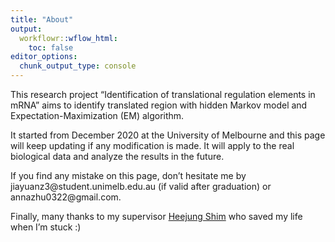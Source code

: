 ```yaml
---
title: "About"
output:
  workflowr::wflow_html:
    toc: false
editor_options:
  chunk_output_type: console
---
```


This research project "Identification of translational regulation elements in mRNA" aims to identify translated region with hidden Markov model and Expectation-Maximization (EM) algorithm. 

It started from December 2020 at the University of Melbourne and this page will keep updating if any modification is made. It will apply to the real biological data and analyze the results in the future. 

If you find any mistake on this page, don't hesitate me by jiayuanz3\@student.unimelb.edu.au (if valid after graduation) or annazhu0322\@gmail.com.

Finally, many thanks to my supervisor [Heejung Shim](https://heejungshim.org) who saved my life when I'm stuck :)



